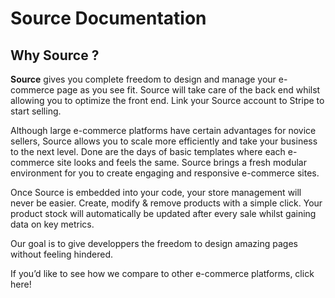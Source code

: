 # Source Documentation

## Why Source ?

**Source** gives you complete freedom to design and manage your e-commerce page as you see fit. Source will take care of the back end whilst allowing you to optimize the front end. Link your Source account to Stripe to start selling.

Although large e-commerce platforms have certain advantages for novice sellers, Source allows you to scale more efficiently and take your business to the next level. Done are the days of basic templates where each e-commerce site looks and feels the same. Source brings a fresh modular environment for you to create engaging and responsive e-commerce sites.

Once Source is embedded into your code, your store management will never be easier. Create, modify & remove products with a simple click. Your product stock will automatically be updated after every sale whilst gaining data on key metrics.

Our goal is to give developpers the freedom to design amazing pages without feeling hindered.

If you’d like to see how we compare to other e-commerce platforms, click here!
